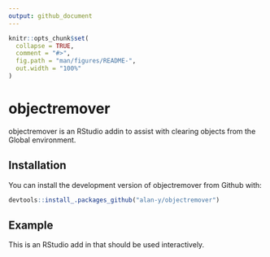 ```yaml
---
output: github_document
---
```


<!-- README.md is generated from README.Rmd. Please edit that file -->

```r
knitr::opts_chunk$set(
  collapse = TRUE,
  comment = "#>",
  fig.path = "man/figures/README-",
  out.width = "100%"
)
```
# objectremover

objectremover is an RStudio addin to assist with clearing objects from the Global environment.

## Installation

You can install the development version of objectremover from Github with:

``` r
devtools::install_.packages_github("alan-y/objectremover")
```

## Example

This is an RStudio add in that should be used interactively.

